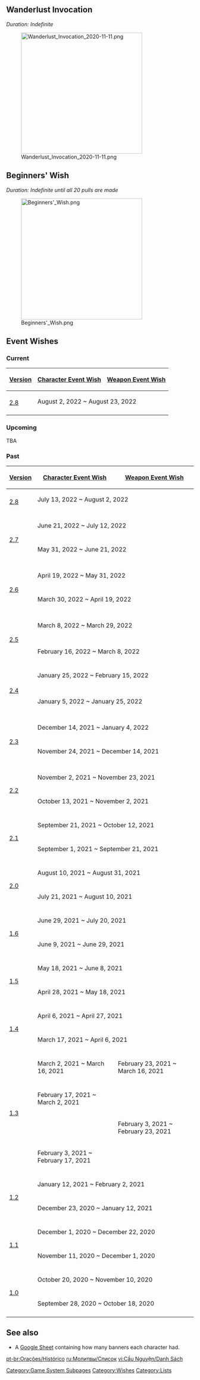 {{CustomTabs
|tab1 = Overview
|tab2 = List
|tab3 = History
|tab4 = Featured
|tab5 = Expanded Wish Probabilities
|tab5name = Probabilities
|tab6 = Gallery
}}
{{See also|Wishes/List/CBT3|l1=Closed Beta Test 3 Wishes}}
==Wanderlust Invocation==
{{Main|Wanderlust Invocation}}
''Duration: Indefinite''

[[File:Wanderlust Invocation 2020-11-11.png|325px|link=Wanderlust Invocation]]

==Beginners' Wish==
{{Main|Beginners' Wish}}
''Duration: Indefinite until all 20 pulls are made''

[[File:Beginners' Wish.png|325px|link=Beginners' Wish]]

==Event Wishes==
===Current===
{| class="wikitable" style="text-align: center"
! [[Version]] !! [[Character Event Wish]] !! [[Weapon Event Wish]]
|-
!rowspan=2|[[Version/2.8|2.8]]
!colspan=2|August 2, 2022 ~ August 23, 2022
|-
|{{Wish/Display|Tapestry of Golden Flames/2022-08-02}}
|{{Wish/Display|Epitome Invocation/2022-08-02}}
|}

===Upcoming===
TBA<!--{| class="wikitable" style="text-align: center"
! [[Version]] !! [[Character Event Wish]] !! [[Weapon Event Wish]]
|-
|}
-->
===Past===
{| class="wikitable" style="text-align: center"
! [[Version]] !! [[Character Event Wish]] !! [[Weapon Event Wish]]
|-
!rowspan=3|[[Version/2.8|2.8]]
!colspan=2|July 13, 2022 ~ August 2, 2022
|-
|{{Wish/Display|Leaves in the Wind/2022-07-13}}
|rowspan=2|{{Wish/Display|Epitome Invocation/2022-07-13}}
|-
|{{Wish/Display|Sparkling Steps/2022-07-13}}
|-
!rowspan=5|[[Version/2.7|2.7]]
!colspan=2|June 21, 2022 ~ July 12, 2022
|-
|{{Wish/Display|Oni's Royale/2022-06-21}}
|{{Wish/Display|Epitome Invocation/2022-06-21}}
|-
!colspan=2|May 31, 2022 ~ June 21, 2022
|-
|{{Wish/Display|Discerner of Enigmas/2022-05-31}}
|rowspan=2|{{Wish/Display|Epitome Invocation/2022-05-31}}
|-
|{{Wish/Display|Invitation to Mundane Life/2022-05-31}}
|-
!rowspan=5|[[Version/2.6|2.6]]
!colspan=2|April 19, 2022 ~ May 31, 2022
|-
|{{Wish/Display|The Heron's Court/2022-04-19}}
|{{Wish/Display|Epitome Invocation/2022-04-19}}
|-
!colspan=2|March 30, 2022 ~ April 19, 2022
|-
|{{Wish/Display|Azure Excursion/2022-03-30}}
|rowspan=2|{{Wish/Display|Epitome Invocation/2022-03-30}}
|-
|{{Wish/Display|Ballad in Goblets/2022-03-30}}
|-
!rowspan=5|[[Version/2.5|2.5]]
!colspan=2|March 8, 2022 ~ March 29, 2022
|-
|{{Wish/Display|Reign of Serenity/2022-03-08}}
|rowspan=2|{{Wish/Display|Epitome Invocation/2022-03-08}}
|-
|{{Wish/Display|Drifting Luminescence/2022-03-08}}
|-
!colspan=2|February 16, 2022 ~ March 8, 2022
|-
|{{Wish/Display|Everbloom Violet/2022-02-16}}
|{{Wish/Display|Epitome Invocation/2022-02-16}}
|-
!rowspan=6|[[Version/2.4|2.4]]
!colspan=2|January 25, 2022 ~ February 15, 2022
|-
|{{Wish/Display|Gentry of Hermitage/2022-01-25}}
|rowspan=2|{{Wish/Display|Epitome Invocation/2022-01-25}}
|-
|{{Wish/Display|Adrift in the Harbor/2022-01-25}}
|-
!colspan=2|January 5, 2022 ~ January 25, 2022
|-
|{{Wish/Display|The Transcendent One Returns/2022-01-05}}
|rowspan=2|{{Wish/Display|Epitome Invocation/2022-01-05}}
|-
|{{Wish/Display|Invitation to Mundane Life/2022-01-05}}
|-
!rowspan=5|[[Version/2.3|2.3]]
!colspan=2|December 14, 2021 ~ January 4, 2022
|-
|{{Wish/Display|Oni's Royale/2021-12-14}}
|{{Wish/Display|Epitome Invocation/2021-12-14}}
|-
!colspan=2|November 24, 2021 ~ December 14, 2021
|-
|{{Wish/Display|Secretum Secretorum/2021-11-24}}
|rowspan=2|{{Wish/Display|Epitome Invocation/2021-11-24}}
|-
|{{Wish/Display|Born of Ocean Swell/2021-11-24}}
|-
!rowspan=4|[[Version/2.2|2.2]]
!colspan=2|November 2, 2021 ~ November 23, 2021
|-
|{{Wish/Display|Moment of Bloom/2021-11-02}}
|{{Wish/Display|Epitome Invocation/2021-11-02}}
|-
!colspan=2|October 13, 2021 ~ November 2, 2021
|-
|{{Wish/Display|Farewell of Snezhnaya/2021-10-13}}
|{{Wish/Display|Epitome Invocation/2021-10-13}}
|-
!rowspan=4|[[Version/2.1|2.1]]
!colspan=2|September 21, 2021 ~ October 12, 2021
|-
|{{Wish/Display|Drifting Luminescence/2021-09-21}}
|{{Wish/Display|Epitome Invocation/2021-09-21}}
|-
!colspan=2|September 1, 2021 ~ September 21, 2021
|-
|{{Wish/Display|Reign of Serenity/2021-09-01}}
|{{Wish/Display|Epitome Invocation/2021-09-01}}
|-
!rowspan=4|[[Version/2.0|2.0]]
!colspan=2|August 10, 2021 ~ August 31, 2021
|-
|{{Wish/Display|Tapestry of Golden Flames/2021-08-10}}
|{{Wish/Display|Epitome Invocation/2021-08-10}}
|-
!colspan=2|July 21, 2021 ~ August 10, 2021
|-
|{{Wish/Display|The Heron's Court/2021-07-21}}
|{{Wish/Display|Epitome Invocation/2021-07-21}}
|-
!rowspan=4|[[Version/1.6|1.6]]
!colspan=2|June 29, 2021 ~ July 20, 2021
|-
|{{Wish/Display|Leaves in the Wind/2021-06-29}}
|{{Wish/Display|Epitome Invocation/2021-06-29}}
|-
!colspan=2|June 9, 2021 ~ June 29, 2021
|-
|{{Wish/Display|Sparkling Steps/2021-06-09}}
|{{Wish/Display|Epitome Invocation/2021-06-09}}
|-
!rowspan=4|[[Version/1.5|1.5]]
!colspan=2|May 18, 2021 ~ June 8, 2021
|-
|{{Wish/Display|Born of Ocean Swell/2021-05-18}}
|{{Wish/Display|Epitome Invocation/2021-05-18}}
|-
!colspan=2|April 28, 2021 ~ May 18, 2021
|-
|{{Wish/Display|Gentry of Hermitage/2021-04-28}}
|{{Wish/Display|Epitome Invocation/2021-04-28}}
|-
!rowspan=4|[[Version/1.4|1.4]]
!colspan=2|April 6, 2021 ~ April 27, 2021
|-
|{{Wish/Display|Farewell of Snezhnaya/2021-04-06}}
|{{Wish/Display|Epitome Invocation/2021-04-06}}
|-
!colspan=2|March 17, 2021 ~ April 6, 2021
|-
|{{Wish/Display|Ballad in Goblets/2021-03-17}}
|{{Wish/Display|Epitome Invocation/2021-03-17}}
|-
!rowspan=8|[[Version/1.3|1.3]]
!March 2, 2021 ~ March 16, 2021
!February 23, 2021 ~ March 16, 2021
|-
|{{Wish/Display|Moment of Bloom/2021-03-02}}
|rowspan="3"|{{Wish/Display|Epitome Invocation/2021-02-23}}
|-
!February 17, 2021 ~ March 2, 2021
|-
|rowspan="3"|{{Wish/Display|Dance of Lanterns/2021-02-17}}
|-
!February 3, 2021 ~ February 23, 2021
|-
|rowspan="3"|{{Wish/Display|Epitome Invocation/2021-02-03}}
|-
!February 3, 2021 ~ February 17, 2021
|-
| {{Wish/Display|Invitation to Mundane Life/2021-02-03}}
|-
!rowspan=4|[[Version/1.2|1.2]]
!colspan=2|January 12, 2021 ~ February 2, 2021
|-
|{{Wish/Display|Adrift in the Harbor/2021-01-12}}
|{{Wish/Display|Epitome Invocation/2021-01-12}}
|-
!colspan=2|December 23, 2020 ~ January 12, 2021
|-
|{{Wish/Display|Secretum Secretorum/2020-12-23}}
|{{Wish/Display|Epitome Invocation/2020-12-23}}
|-
!rowspan=4|[[Version/1.1|1.1]]
!colspan=2|December 1, 2020 ~ December 22, 2020
|-
|{{Wish/Display|Gentry of Hermitage/2020-12-01}}
|{{Wish/Display|Epitome Invocation/2020-12-01}}
|-
!colspan=2|November 11, 2020 ~ December 1, 2020
|-
|{{Wish/Display|Farewell of Snezhnaya/2020-11-11}}
|{{Wish/Display|Epitome Invocation/2020-11-11}}
|-
!rowspan=4|[[Version/1.0|1.0]]
!colspan=2|October 20, 2020 ~ November 10, 2020
|-
|{{Wish/Display|Sparkling Steps/2020-10-20}}
|{{Wish/Display|Epitome Invocation/2020-10-20}}
|-
!colspan=2|September 28, 2020 ~ October 18, 2020
|-
|{{Wish/Display|Ballad in Goblets/2020-09-28}}
|{{Wish/Display|Epitome Invocation/2020-09-28}}
|}

==See also==
* A [https://docs.google.com/spreadsheets/d/e/2PACX-1vTX3oj9UkueTjtQY0wxd1NRsEZg5NqYltZ7C6rMjj3PvAknv_QkDTPGHyzJewAEdtYUcz2Ot4fmPGwj/pubhtml# Google Sheet] containing how many banners each character had.

[[Category:Game System Subpages]]
[[Category:Wishes]]
[[Category:Lists]]

[[pt-br:Orações/Histórico]]
[[ru:Молитвы/Список]]
[[vi:Cầu Nguyện/Danh Sách]]